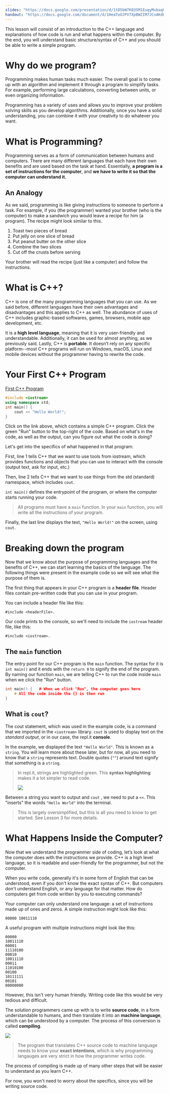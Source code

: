 ```yaml
---
slides: "https://docs.google.com/presentation/d/1tD5bW7K035M1EuqyMubaqUmFiHf98aAFwP2R2CEFUL8"
handout: "https://docs.google.com/document/d/1HeaToOJPV7XpBWZIM7JCnAKdHhvKYYR_S9ApLRBEG-I"
---
```



This lesson will consist of an introduction to the C++ language and explanations of how code is run and what happens within the computer. By the end, you will understand basic structure/syntax of C++ and you should be able to write a simple program. 

# Why do we program?
Programming makes human tasks much easier. The overall goal is to come up with an algorithm and implement it through a program to simplify tasks. For example, performing large calculations, converting between units, or even organizing information.

Programming has a variety of uses and allows you to improve your problem solving skills as you develop algorithms. Additionally, once you have a solid understanding, you can combine it with your creativity to do whatever you want. 

# What is Programming?
Programming serves as a form of communication between humans and computers. There are many different languages that each have their own benefits and are used based on the task at hand. Essentially, **a program is a set of instructions for the computer**, and **we have to write it so that the computer can understand it.** 


## An Analogy

As we said, programming is like giving instructions to someone to perform a task. For example, if you (the programmer) wanted your brother (who is the computer) to make a sandwich you would leave a recipe for him (a program). The recipe might look similar to this. 

1.  Toast two pieces of bread 
2.  Put jelly on one slice of bread 
3.  Put peanut butter on the other slice
4.  Combine the two slices 
5.  Cut off the crusts before serving
    
Your brother will read the recipe (just like a computer) and follow the instructions. 

# What is C++?

C++ is one of the many programming languages that you can use. As we said before, different languages have their own advantages and disadvantages and this applies to C++ as well. The abundance of uses of C++ includes graphic-based softwares, games, browsers, mobile app development, etc. 

It is a **high level language**, meaning that it is very user-friendly and understandable. Additionally, it can be used for almost anything, as we previously said. Lastly, C++ is **portable**. It doesn’t rely on any specific platform--most C++ programs will run on Windows, macOS, Linux and mobile devices without the programmer having to rewrite the code.

# Your First C++ Program 
[First C++ Program](https://replit.com/@SaiMinnal1/FirstCProgram-1#main.cpp) 

```cpp
#include <iostream>
using namespace std;
int main() {
	cout << "Hello World!";
}
```

Click on the link above, which contains a simple C++ program. Click the green "Run" button to the top-right of the code. Based on what's in the code, as well as the output, can you figure out what the code is doing? 

Let's get into the specifics of what happened in that program: 

First, line 1 tells C++ that we want to use tools from iostream, which provides functions and objects that you can use to interact with the console (output text, ask for input, etc.)

Then, line 2 tells C++ that we want to use things from the std (standard) namespace, which includes `cout`.



`int main()` defines the entrypoint of the program, or where the computer starts running your code. 

> All programs must have a `main` function. In your `main` function, you will write all the instructions of your program. 

Finally, the last line displays the text, `"Hello World!"` on the screen, using `cout`. 

# Breaking down the program

Now that we know about the purpose of programming languages and the benefits of C++, we can start learning the basics of the language. The following things were present in the example code so we will see what the purpose of them is. 

The first thing that appears in your C++ program is a **header file**. Header files contain pre-written code that you can use in your program.

You can include a header file like this:

```
#include <headerFile>.
```

Our code prints to the console, so we'll need to include the `iostream` header file, like this:

```
#include <iostream>.
```



 

## The `main` function

The entry point for our C++ program is the `main` function. The syntax for it is `int main()` and it ends with the `return 0` to signify the end of the program. By naming our function `main`, we are telling C++ to run the code inside `main` when we click the "Run" button.



```cpp
int main() {   # When we click "Run", the computer goes here 
	# All the code inside the {} is then run
}
```





 

## What is `cout`?

The cout statement, which was used in the example code, is a command that we imported in the `<iostream>` library. `cout` is used to display text on the *standard output*, or in our case, the repl.it **console**. 

In the example, we displayed the text `"Hello World"`. This is known as a `string`. You will learn more about these later, but for now, all you need to know that a `string` represents text. Double quotes (`""`) around text signify that something is a `string`. 

> In repl.it, strings are highlighted green. This **syntax highlighting** makes it a lot simpler to read code.
> 
> ![](introduction/string-syntax-highlight.png)

Between a string you want to output and `cout` , we need to put a `<<`. This "inserts" the words `"Hello World"` into the terminal.

> This is largely oversimplified, but this is all you need to know to get started. See Lesson 3 for more details.



# What Happens Inside the Computer?

Now that we understand the programmer side of coding, let’s look at what the computer does with the instructions we provide. C++ is a high level language, so it is readable and user-friendly for the programmer, but not the computer. 

When you write code, generally it's in some form of English that can be understood, even if you don't know the exact syntax of C++. But computers don't understand English, or any language for that matter. How do computers get from code written by you to executing commands? 

Your computer can only understand one language: a set of instructions made up of ones and zeros. A simple instruction might look like this: 

```
00000 10011110
```

A useful program with multiple instructions might look like this: 

```
00000
10011110
00001
11110100
00010
10011110
00011
11010100
00100
10111111
00101
00000000
```

However, this isn't very human friendly. Writing code like this would be very tedious and difficult. 

The solution programmers came up with is to write **source code**, in a form understandable to humans, and then translate it into an **machine language**, which can be understood by a computer. The process of this conversion is called **compiling**. 

![](introduction/compiler.png)

> The program that translates C++ source code to machine language needs to know your **exact intentions**, which is why programming langauges are very strict in how the programmer writes code.

The process of compiling is made up of many other steps that will be easier to understand as you learn C++. 

For now, you won't need to worry about the specifics, since you will be writing source code.

